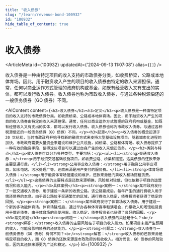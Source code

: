 ```yaml
---
title: "收入债券"
slug: "/learn/revenue-bond-100932"
id: "100932"
hide_table_of_contents: true
---
```



# 收入债券

<ArticleMeta id={100932} updatedAt={'2024-09-13 11:07:08'} alias={`[]`} />
<div className='border-solid border-b border-t-0 my-4 border-[var(--ifm-color-gray-300)]' />

收入债券是一种由特定项目的收入支持的市政债券分类，如收费桥梁，公路或本地体育场。因此，用于融资收入产生的项目的收入债券由特定的收入来源担保。通常，任何以商业运作方式管理的政府机构或基金，如既有经营收入又有支出的实体，都可以发行收入债券。收入债券也称为市政收入债券，与通过各种税源偿还的一般债务债券（GO 债券）不同。

<AIContent content={`<h2>收入债券</h2><h3>定义</h3><p>收入债券是一种由特定项目的收入支持的市政债券分类，如收费桥梁、公路或本地体育场。因此，用于融资收入产生的项目的收入债券由特定的收入来源担保。通常，任何以商业运作方式管理的政府机构或基金，如既有经营收入又有支出的实体，都可以发行收入债券。收入债券也称为市政收入债券，与通过各种税源偿还的一般债务债券（GO 债券）不同。</p><h3>起源</h3><p>收入债券的概念起源于 20 世纪初，当时市政政府开始寻找新的融资方式来支持大型基础设施项目。随着城市化进程的加快，市政政府需要大量资金来建设和维护公共设施，如桥梁、公路和体育场。收入债券提供了一种有效的融资手段，使得这些项目可以通过自身产生的收入来偿还债务。</p><h3>类别与特点</h3><p>收入债券可以分为多种类型，主要包括：</p><ul><li><strong>交通收入债券：</strong>用于融资交通基础设施项目，如收费公路、桥梁和隧道。这类债券的还款来源主要是通行费。</li><li><strong>公用事业收入债券：</strong>用于融资公用事业项目，如水电站、污水处理厂等。还款来源是用户支付的服务费。</li><li><strong>体育场收入债券：</strong>用于融资体育场馆建设和维护，还款来源是门票收入和场馆租赁费。</li></ul><p>这些债券的主要特点是还款来源明确，风险相对较低，但也依赖于项目的运营情况和收入能力。</p><h3>具体案例</h3><p><strong>案例一：</strong>某市政府发行了一批交通收入债券，用于建设一条新的收费公路。该公路建成后，每年产生的通行费收入用于偿还债券的本息。由于该公路位于交通繁忙的区域，通行费收入稳定，债券投资者获得了稳定的回报。</p><p><strong>案例二：</strong>某市政府发行了体育场收入债券，用于建设一个新的多功能体育场。体育场建成后，通过举办各种体育赛事和演唱会，门票收入和场馆租赁费用于偿还债券。由于体育场的高使用率，收入稳定，债券投资者也获得了良好的回报。</p><h3>常见问题</h3><p><strong>问题一：</strong>收入债券的风险是什么？<br/><strong>解答：</strong>收入债券的主要风险在于项目的收入能力。如果项目未能产生预期的收入，可能会影响债券的还款能力。</p><p><strong>问题二：</strong>收入债券与一般债务债券（GO 债券）有何不同？<br/><strong>解答：</strong>收入债券的还款来源是特定项目的收入，而 GO 债券的还款来源是市政政府的税收收入。相对而言，GO 债券的风险较低，因为其还款来源更为广泛和稳定。</p>`} id={100932} />
